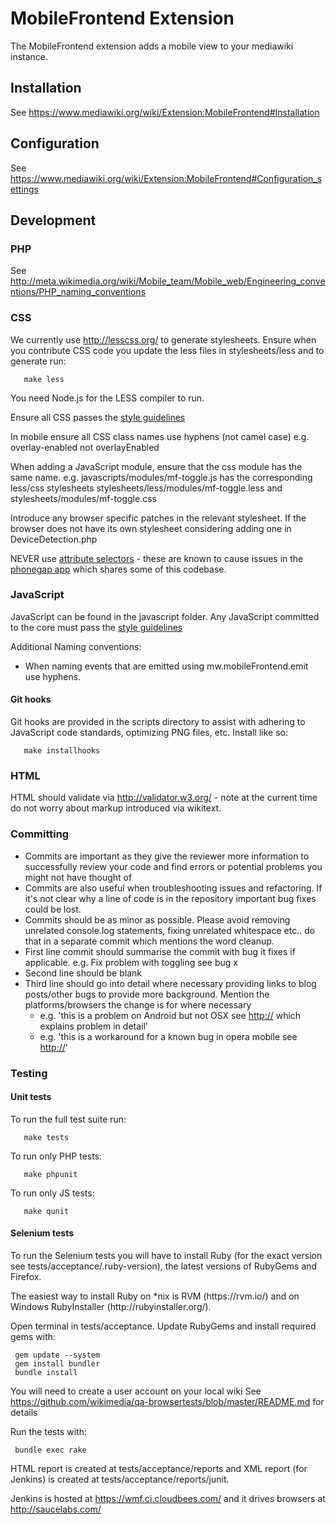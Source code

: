 = MobileFrontend Extension =
The MobileFrontend extension adds a mobile view to your mediawiki instance.

== Installation ==
See https://www.mediawiki.org/wiki/Extension:MobileFrontend#Installation

== Configuration ==
See https://www.mediawiki.org/wiki/Extension:MobileFrontend#Configuration_settings

== Development ==

=== PHP ===
See http://meta.wikimedia.org/wiki/Mobile_team/Mobile_web/Engineering_conventions/PHP_naming_conventions

=== CSS ===
We currently use http://lesscss.org/ to generate stylesheets.
Ensure when you contribute CSS code you update the less files in stylesheets/less and to generate run:

	make less

You need Node.js for the LESS compiler to run.

Ensure all CSS passes the [https://www.mediawiki.org/wiki/Manual:Coding_conventions/CSS style guidelines]

In mobile ensure all CSS class names use hyphens (not camel case)
e.g. overlay-enabled not overlayEnabled

When adding a JavaScript module, ensure that the css module has the same name.
e.g. javascripts/modules/mf-toggle.js has the corresponding less/css stylesheets stylesheets/less/modules/mf-toggle.less and stylesheets/modules/mf-toggle.css

Introduce any browser specific patches in the relevant stylesheet. If the browser does not have its own stylesheet considering adding one in DeviceDetection.php

NEVER use [http://www.w3.org/TR/CSS2/selector.html#attribute-selectors attribute selectors] - these are known to cause issues in the [https://github.com/wikimedia/WikipediaMobile phonegap app] which shares some of this codebase.

=== JavaScript ===
JavaScript can be found in the javascript folder. Any JavaScript committed to the core must pass the [https://www.mediawiki.org/wiki/Manual:Coding_conventions/JavaScript style guidelines]

Additional Naming conventions:
* When naming events that are emitted using mw.mobileFrontend.emit use hyphens.

==== Git hooks ====
Git hooks are provided in the scripts directory to assist with adhering to JavaScript code standards, optimizing PNG files, etc. Install like so:

	make installhooks

=== HTML ===
HTML should validate via http://validator.w3.org/ - note at the current time do not worry about markup introduced via wikitext.

=== Committing ===
* Commits are important as they give the reviewer more information to successfully review your code and find errors or potential problems you might not have thought of
* Commits are also useful when troubleshooting issues and refactoring. If it's not clear why a line of code is in the repository important bug fixes could be lost.
* Commits should be as minor as possible. Please avoid removing unrelated console.log statements, fixing unrelated whitespace etc.. do that in a separate commit which mentions the word cleanup.
* First line commit should summarise the commit with bug it fixes if applicable. e.g. Fix problem with toggling see bug x
* Second line should be blank
* Third line should go into detail where necessary providing links to blog posts/other bugs to provide more background. Mention the platforms/browsers the change is for where necessary
** e.g. 'this is a problem on Android but not OSX see http://<url> which explains problem in detail'
** e.g. 'this is a workaround for a known bug in opera mobile see http://<url>'

=== Testing ===

==== Unit tests ====
To run the full test suite run:

	make tests

To run only PHP tests:

	make phpunit

To run only JS tests:

	make qunit

==== Selenium tests ====
To run the Selenium tests you will have to install Ruby (for the exact version see tests/acceptance/.ruby-version), the latest versions of RubyGems and Firefox.

The easiest way to install Ruby on *nix is RVM (https://rvm.io/) and on Windows RubyInstaller (http://rubyinstaller.org/).

Open terminal in tests/acceptance. Update RubyGems and install required gems with:

  gem update --system
  gem install bundler
  bundle install

You will need to create a user account on your local wiki
See https://github.com/wikimedia/qa-browsertests/blob/master/README.md for details

Run the tests with:

  bundle exec rake

HTML report is created at tests/acceptance/reports and XML report (for Jenkins) is created at tests/acceptance/reports/junit.

Jenkins is hosted at https://wmf.ci.cloudbees.com/ and it drives browsers at http://saucelabs.com/
